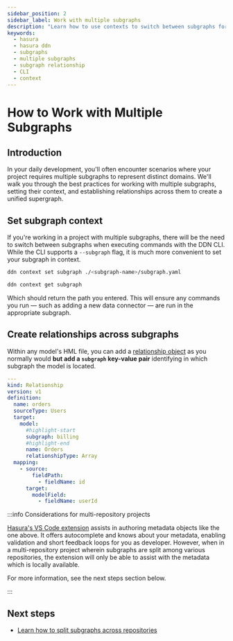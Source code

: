 ```yaml
---
sidebar_position: 2
sidebar_label: Work with multiple subgraphs
description: "Learn how to use contexts to switch between subgraphs for easy CLI management."
keywords:
  - hasura
  - hasura ddn
  - subgraphs
  - multiple subgraphs
  - subgraph relationship
  - CLI
  - context
---
```


# How to Work with Multiple Subgraphs

## Introduction

In your daily development, you'll often encounter scenarios where your project requires multiple subgraphs to represent
distinct domains. We'll walk you through the best practices for working with multiple subgraphs, setting their context,
and establishing relationships across them to create a unified supergraph.

## Set subgraph context

If you're working in a project with multiple subgraphs, there will be the need to switch between subgraphs when
executing commands with the DDN CLI. While the CLI supports a `--subgraph` flag, it is much more convenient to set your
subgraph in context.

```sh title="Switch between context using the path to the subgraph's configuration file:"
ddn context set subgraph ./<subgraph-name>/subgraph.yaml
```

```sh title="You can verify this by checking the current context:"
ddn context get subgraph
```

Which should return the path you entered. This will ensure any commands you run — such as adding a new data connector —
are run in the appropriate subgraph.

## Create relationships across subgraphs

Within any model's HML file, you can add a [relationship object](/supergraph-modeling/relationships.mdx) as you normally
would **but add a `subgraph` key-value pair** identifying in which subgraph the model is located.

```yaml tile="For example, a billing subgraph:"
---
kind: Relationship
version: v1
definition:
  name: orders
  sourceType: Users
  target:
    model:
      #highlight-start
      subgraph: billing
      #highlight-end
      name: Orders
      relationshipType: Array
  mapping:
    - source:
        fieldPath:
          - fieldName: id
      target:
        modelField:
          - fieldName: userId
```

:::info Considerations for multi-repository projects

[Hasura's VS Code extension](https://marketplace.visualstudio.com/items?itemName=HasuraHQ.hasura) assists in authoring
metadata objects like the one above. It offers autocomplete and knows about your metadata, enabling validation and short
feedback loops for you as developer. However, when in a multi-repository project wherein subgraphs are split among
various repositories, the extension will only be able to assist with the metadata which is locally available.

For more information, see the next steps section below.

:::

## Next steps

- [Learn how to split subgraphs across repositories](/project-configuration/subgraphs/working-with-multiple-repositories.mdx)
